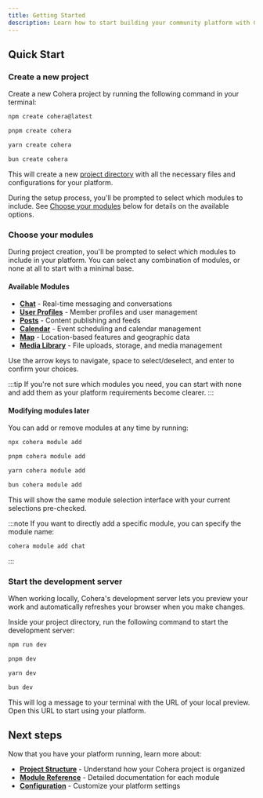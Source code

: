 ```yaml
---
title: Getting Started
description: Learn how to start building your community platform with Cohera.
---
```



## Quick Start

### Create a new project

Create a new Cohera project by running the following command in your terminal:

<Tabs syncKey="pkg">
<TabItem label="npm">

```sh
npm create cohera@latest
```

</TabItem>
<TabItem label="pnpm">

```sh
pnpm create cohera
```

</TabItem>
<TabItem label="Yarn">

```sh
yarn create cohera
```

</TabItem>

<TabItem label="bun">

```sh
bun create cohera
```

</TabItem>

</Tabs>

This will create a new [project directory](/guides/project-structure/) with all the necessary files and configurations for your platform.

During the setup process, you'll be prompted to select which modules to include. See [Choose your modules](#choose-your-modules) below for details on the available options.

### Choose your modules

During project creation, you'll be prompted to select which modules to include in your platform. You can select any combination of modules, or none at all to start with a minimal base.

#### Available Modules

- **[Chat](/reference/modules/chat/)** - Real-time messaging and conversations
- **[User Profiles](/reference/modules/user-profiles/)** - Member profiles and user management
- **[Posts](/reference/modules/posts/)** - Content publishing and feeds
- **[Calendar](/reference/modules/calendar/)** - Event scheduling and calendar management
- **[Map](/reference/modules/map/)** - Location-based features and geographic data
- **[Media Library](/reference/modules/media-library/)** - File uploads, storage, and media management

Use the arrow keys to navigate, space to select/deselect, and enter to confirm your choices.

:::tip
If you're not sure which modules you need, you can start with none and add them as your platform requirements become clearer.
:::

#### Modifying modules later

You can add or remove modules at any time by running:

<Tabs syncKey="pkg">
<TabItem label="npm">

```sh
npx cohera module add
```

</TabItem>
<TabItem label="pnpm">

```sh
pnpm cohera module add
```

</TabItem>
<TabItem label="Yarn">

```sh
yarn cohera module add
```

</TabItem>

<TabItem label="bun">

```sh
bun cohera module add
```

</TabItem>

</Tabs>

This will show the same module selection interface with your current selections pre-checked.

:::note
If you want to directly add a specific module, you can specify the module name:

```sh
cohera module add chat
```

:::

### Start the development server

When working locally, Cohera's development server lets you preview your work and automatically refreshes your browser when you make changes.

Inside your project directory, run the following command to start the development server:

<Tabs syncKey="pkg">
<TabItem label="npm">

```sh
npm run dev
```

</TabItem>
<TabItem label="pnpm">

```sh
pnpm dev
```

</TabItem>
<TabItem label="Yarn">

```sh
yarn dev
```

</TabItem>

<TabItem label="bun">

```sh
bun dev
```

</TabItem>
</Tabs>

This will log a message to your terminal with the URL of your local preview.
Open this URL to start using your platform.

## Next steps

Now that you have your platform running, learn more about:

- **[Project Structure](/guides/project-structure/)** - Understand how your Cohera project is organized
- **[Module Reference](/reference/modules/)** - Detailed documentation for each module
- **[Configuration](/reference/configuration/)** - Customize your platform settings
